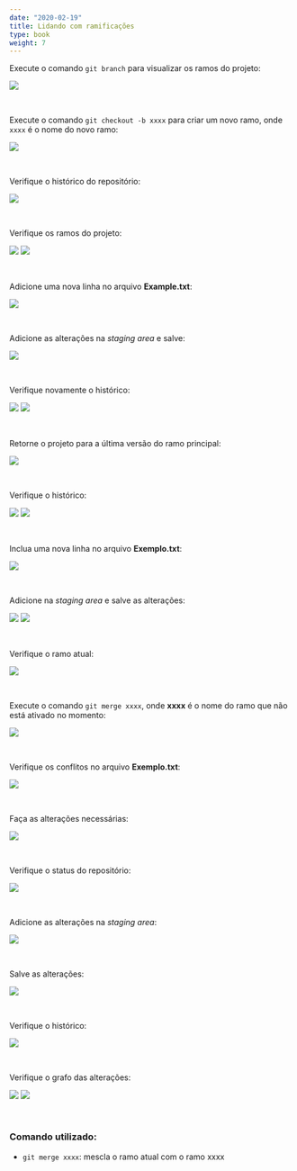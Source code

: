 ```yaml
---
date: "2020-02-19"
title: Lidando com ramificações
type: book
weight: 7
---
```


Execute o comando `git branch` para visualizar os ramos do projeto:

![](/materials/git-for-windows/img/git-commands-038.png)

<br>

Execute o comando `git checkout -b xxxx` para criar um novo ramo, onde `xxxx` é o nome do novo ramo:

![](/materials/git-for-windows/img/git-commands-039.png)

<br>

Verifique o histórico do repositório:

![](/materials/git-for-windows/img/git-commands-040.png)

<br>

Verifique os ramos do projeto:

![](/materials/git-for-windows/img/git-commands-041.png)
![](/materials/git-for-windows/img/git-commands-043.png)

<br>

Adicione uma nova linha no arquivo <b>Example.txt</b>:

![](/materials/git-for-windows/img/git-commands-050.png)

<br>

Adicione as alterações na <i>staging area</i> e salve:

![](/materials/git-for-windows/img/git-commands-044.png)

<br>

Verifique novamente o histórico:

![](/materials/git-for-windows/img/git-commands-045.png)
![](/materials/git-for-windows/img/git-commands-046.png)

<br>

Retorne o projeto para a última versão do ramo principal:

![](/materials/git-for-windows/img/git-commands-047.png)

<br>

Verifique o histórico:

![](/materials/git-for-windows/img/git-commands-048.png)
![](/materials/git-for-windows/img/git-commands-049.png)

<br>

Inclua uma nova linha no arquivo <b>Exemplo.txt</b>:

![](/materials/git-for-windows/img/git-commands-051.png)

<br>

Adicione na <i>staging area</i> e salve as alterações:

![](/materials/git-for-windows/img/git-commands-052.png)
![](/materials/git-for-windows/img/git-commands-053.png)

<br>

Verifique o ramo atual:

![](/materials/git-for-windows/img/git-commands-055.png)

<br>

Execute o comando `git merge xxxx`, onde <b>xxxx</b> é o nome do ramo que não está ativado no momento:

![](/materials/git-for-windows/img/git-commands-056.png)

<br>

Verifique os conflitos no arquivo <b>Exemplo.txt</b>:

![](/materials/git-for-windows/img/git-commands-057.png)

<br>

Faça as alterações necessárias:

![](/materials/git-for-windows/img/git-commands-058.png)

<br>

Verifique o status do repositório:

![](/materials/git-for-windows/img/git-commands-059.png)

<br>

Adicione as alterações na <i>staging area</i>:

![](/materials/git-for-windows/img/git-commands-060.png)

<br>

Salve as alterações:

![](/materials/git-for-windows/img/git-commands-061.png)

<br>

Verifique o histórico:

![](/materials/git-for-windows/img/git-commands-062.png)

<br>

Verifique o grafo das alterações:

![](/materials/git-for-windows/img/git-commands-063.png)
![](/materials/git-for-windows/img/git-commands-064.png)

<br>

### Comando utilizado:
* `git merge xxxx`: mescla o ramo atual com o ramo xxxx